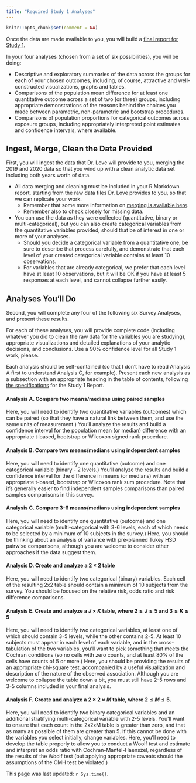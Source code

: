 ```yaml
---
title: "Required Study 1 Analyses"
---
```


```r
knitr::opts_chunk$set(comment = NA)
```

Once the data are made available to you, you will build a [final report for Study 1](survey5.html).

In your four analyses (chosen from a set of six possibilities), you will be doing:

- Descriptive and exploratory summaries of the data across the groups for each of your chosen outcomes, including, of course, attractive and well-constructed visualizations, graphs and tables.
- Comparisons of the population mean difference for at least one quantitative outcome across a set of two (or three) groups, including appropriate demonstrations of the reasons behind the choices you made between parametric, non-parametric and bootstrap procedures.
- Comparisons of population proportions for categorical outcomes across exposure groups, including appropriately interpreted point estimates and confidence intervals, where available.

## Ingest, Merge, Clean the Data Provided

First, you will ingest the data that Dr. Love will provide to you, merging the 2019 and 2020 data so that you wind up with a clean analytic data set including both years worth of data. 

- All data merging and cleaning must be included in your R Markdown report, starting from the raw data files Dr. Love provides to you, so that we can replicate your work.
    - Remember that some more information on [merging is available here](survey3.html).
    - Remember also to check closely for missing data.
- You can use the data as they were collected (quantitative, binary or multi-categorical), but you can also create categorical variables from the quantitative variables provided, should that be of interest in one or more of your analyses. 
    - Should you decide a categorical variable from a quantitative one, be sure to describe that process carefully, and demonstrate that each level of your created categorical variable contains at least 10 observations.
    - For variables that are already categorical, we prefer that each level have at least 10 observations, but it will be OK if you have at least 5 responses at each level, and cannot collapse further easily.

## Analyses You'll Do

Second, you will complete any four of the following six Survey Analyses, and present these results.

For each of these analyses, you will provide complete code (including whatever you did to clean the raw data for the variables you are studying), appropriate visualizations and detailed explanations of your analytic decisions, and conclusions. Use a 90% confidence level for all Study 1 work, please.

Each analysis should be self-contained (so that I don't have to read Analysis A first to understand Analysis C, for example). Present each new analysis as a subsection with an appropriate heading in the table of contents, following [the specifications](survey5.html) for the Study 1 Report. 

#### Analysis A. Compare two means/medians using paired samples

Here, you will need to identify two quantitative variables (outcomes) which can be paired (so that they have a natural link between them, and use the same units of measurement.) You'll analyze the results and build a confidence interval for the population mean (or median) difference with an appropriate t-based, bootstrap or Wilcoxon signed rank procedure.

#### Analysis B. Compare two means/medians using independent samples

Here, you will need to identify one quantitative (outcome) and one categorical variable (binary - 2 levels.) You'll analyze the results and build a confidence interval for the difference in means (or medians) with an appropriate t-based, bootstrap or Wilcoxon rank sum procedure. Note that it's generally easier to find independent samples comparisons than paired samples comparisons in this survey.

#### Analysis C. Compare 3-6 means/medians using independent samples

Here, you will need to identify one quantitative (outcome) and one categorical variable (multi-categorical with 3-6 levels, each of which needs to be selected by a minimum of 10 subjects in the survey.) Here, you should be thinking about an analysis of variance with pre-planned Tukey HSD pairwise comparisons, although you are welcome to consider other approaches if the data suggest them.

#### Analysis D. Create and analyze a $2 \times 2$ table

Here, you will need to identify two categorical (binary) variables. Each cell of the resulting 2x2 table should contain a minimum of 10 subjects from the survey. You should be focused on the relative risk, odds ratio and risk difference comparisons.

#### Analysis E. Create and analyze a $J \times K$ table, where $2 \leq J \leq 5$ and $3 \leq K \leq 5$

Here, you will need to identify two categorical variables, at least one of which should contain 3-5 levels, while the other contains 2-5. At least 10 subjects must appear in each level of each variable, and in the cross-tabulation of the two variables, you'll want to pick something that meets the Cochran conditions (so no cells with zero counts, and at least 80% of the cells have counts of 5 or more.) Here, you should be providing the results of an appropriate chi-square test, accompanied by a useful visualization and description of the nature of the observed association. Although you are welcome to collapse the table down a bit, you must still have 2-5 rows and 3-5 columns included in your final analysis.

#### Analysis F. Create and analyze a $2 \times 2 \times M$ table, where $2 \leq M \leq 5$.

Here, you will need to identify two binary categorical variables and an additional stratifying multi-categorical variable with 2-5 levels. You'll want to ensure that each count in the 2x2xM table is greater than zero, and that as many as possible of them are greater than 5. If this cannot be done with the variables you select initially, change variables. Here, you'll need to develop the table properly to allow you to conduct a Woolf test and estimate and interpret an odds ratio with Cochran-Mantel-Haenszel, regardless of the results of the Woolf test (but applying appropriate caveats should the assumptions of the CMH test be violated.)

This page was last updated: `r Sys.time()`.
